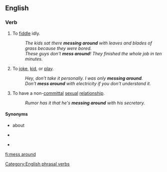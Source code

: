 ==English==

===Verb===
{{en-verb|head=[[mess]] [[around]]|messes around|messing around|messed around}}
#{{idiom}} To [[fiddle]] idly.
#:''The kids sat there '''messing around''' with leaves and blades of grass because they were bored.''
#:''These guys don't '''mess around'''!  They finished the whole job in ten minutes.''
#To [[joke]], [[kid]], or [[play]].
#:''Hey, don't take it personally. I was only '''messing around'''.''
#:''Don't '''mess around''' with electricity if you don't understand it.''
# To have a non-[[committal]] [[sexual]] [[relationship]].
#:''Rumor has it that he's '''messing around''' with his secretary.''

====Synonyms====
{{sense|fiddle idly}}
* {{l|en|faff}} about {{qualifier|British, idiomatic}}
* {{l|en|dick around}} {{qualifier|American, vulgar}}
* {{l|en|waste time}}

[[Category:English phrasal verbs]]

[[fi:mess around]]